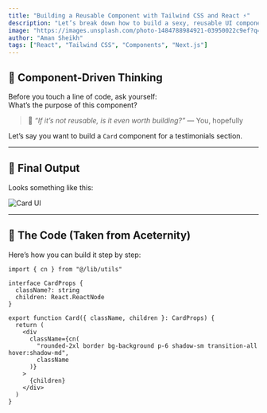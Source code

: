 ```yaml
---
title: "Building a Reusable Component with Tailwind CSS and React ⚡"
description: "Let’s break down how to build a sexy, reusable UI component just like Aceternity does."
image: "https://images.unsplash.com/photo-1484788984921-03950022c9ef?q=80&w=1232&auto=format&fit=crop&ixlib=rb-4.1.0&ixid=M3wxMjA3fDB8MHxwaG90by1wYWdlfHx8fGVufDB8fHx8fA%3D%3D"
author: "Aman Sheikh"
tags: ["React", "Tailwind CSS", "Components", "Next.js"]
---
```


## 🧱 Component-Driven Thinking

Before you touch a line of code, ask yourself:  
What’s the purpose of this component?

> 🧠 *“If it’s not reusable, is it even worth building?”* — You, hopefully

Let’s say you want to build a `Card` component for a testimonials section.

---

## 🧪 Final Output

Looks something like this:

![Card UI](/images/blog/card-preview.png)

---

## 🚀 The Code (Taken from Aceternity)

Here’s how you can build it step by step:

```tsx
import { cn } from "@/lib/utils"

interface CardProps {
  className?: string
  children: React.ReactNode
}

export function Card({ className, children }: CardProps) {
  return (
    <div
      className={cn(
        "rounded-2xl border bg-background p-6 shadow-sm transition-all hover:shadow-md",
        className
      )}
    >
      {children}
    </div>
  )
}
